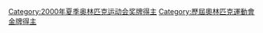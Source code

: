 [[Category:2000年夏季奥林匹克运动会奖牌得主|Category:2000年夏季奥林匹克运动会奖牌得主]]
[[Category:歷屆奧林匹克運動會金牌得主|Category:歷屆奧林匹克運動會金牌得主]]